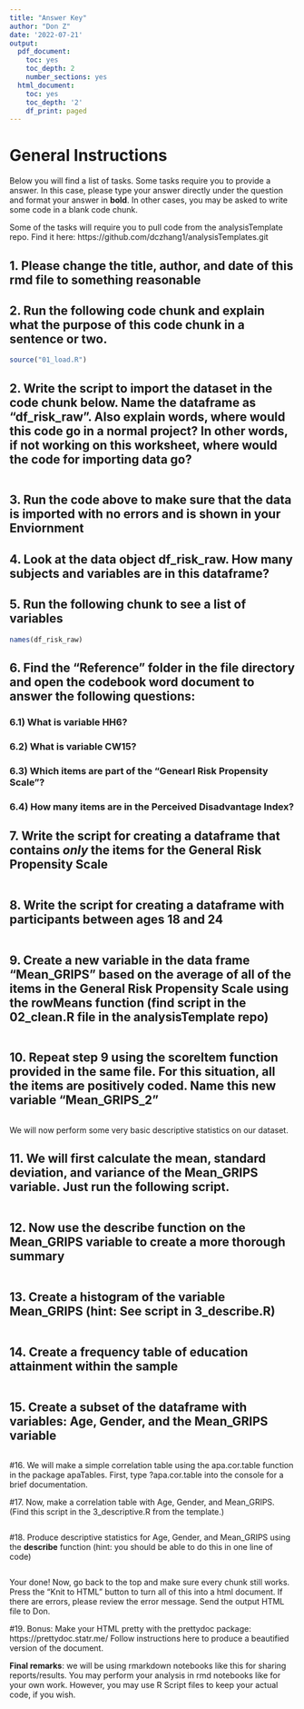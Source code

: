 ```yaml
---
title: "Answer Key"
author: "Don Z"
date: '2022-07-21'
output:
  pdf_document: 
    toc: yes
    toc_depth: 2
    number_sections: yes
  html_document:
    toc: yes
    toc_depth: '2'
    df_print: paged
---
```


# General Instructions

Below you will find a list of tasks. Some tasks require you to provide a answer. In this case, please type your answer directly under the question and format your answer in **bold**. In other cases, you may be asked to write some code in a blank code chunk. 

Some of the tasks will require you to pull code from the analysisTemplate repo. Find it here: https://github.com/dczhang1/analysisTemplates.git

## 1. Please change the title, author, and date of this rmd file to something reasonable

## 2. Run the following code chunk and explain what the purpose of this code chunk in a sentence or two.

```r
source("01_load.R")
```

## 2. Write the script to import the dataset in the code chunk below. Name the dataframe as "df_risk_raw". Also explain words, where would this code go in a normal project? In other words, if not working on this worksheet, where would the code for importing data go? 

```r




```

## 3. Run the code above to make sure that the data is imported with no errors and is shown in your Enviornment

## 4. Look at the data object df_risk_raw. How many subjects and variables are in this dataframe? 

## 5. Run the following chunk to see a list of variables
```r
names(df_risk_raw)
```

## 6. Find the "Reference" folder in the file directory and open the codebook word document to answer the following questions:

### 6.1) What is variable HH6?

### 6.2) What is variable CW15?

### 6.3) Which items are part of the "Genearl Risk Propensity Scale"?

### 6.4) How many items are in the Perceived Disadvantage Index?

## 7. Write the script for creating a dataframe that contains *only* the items for the General Risk Propensity Scale

```r




```

## 8. Write the script for creating a dataframe with participants between ages 18 and 24

```r




```

## 9. Create a new variable in the data frame "Mean_GRIPS" based on the average of all of the items in the General Risk Propensity Scale using the rowMeans function (find script in the 02_clean.R file in the analysisTemplate repo)

```r





```

## 10. Repeat step 9 using the **scoreItem** function provided in the same file. For this situation, all the items are positively coded. Name this new variable "Mean_GRIPS_2"

```r




```

We will now perform some very basic descriptive statistics on our dataset.

## 11. We will first calculate the mean, standard deviation, and variance of the Mean_GRIPS variable. Just run the following script. 

```r




```

## 12. Now use the **describe** function on the Mean_GRIPS variable to create a more thorough summary

```r





```

## 13. Create a histogram of the variable Mean_GRIPS (hint: See script in 3_describe.R)

```r
   



```

## 14. Create a frequency table of education attainment within the sample

```r




```

## 15. Create a subset of the dataframe with variables: Age, Gender, and the Mean_GRIPS variable

```r





```

#16. We will make a simple correlation table using the apa.cor.table function in the package apaTables. First, type ?apa.cor.table into the console for a brief documentation.

#17. Now, make a correlation table with Age, Gender, and Mean_GRIPS. (Find this script in the 3_descriptive.R from the template.)

```r




```

#18. Produce descriptive statistics for Age, Gender, and Mean_GRIPS using the **describe** function (hint: you should be able to do this in one line of code)

```r




```

Your done! Now, go back to the top and make sure every chunk still works. Press the "Knit to HTML" button to turn all of this into a html document. If there are errors, please review the error message. Send the output HTML file to Don. 

#19. Bonus: Make your HTML pretty with the prettydoc package: https://prettydoc.statr.me/ Follow instructions here to produce a beautified version of the document. 

**Final remarks**: we will be using rmarkdown notebooks like this for sharing reports/results. You may perform your analysis in rmd notebooks like for your own work. However, you may use R Script files to keep your actual code, if you wish. 